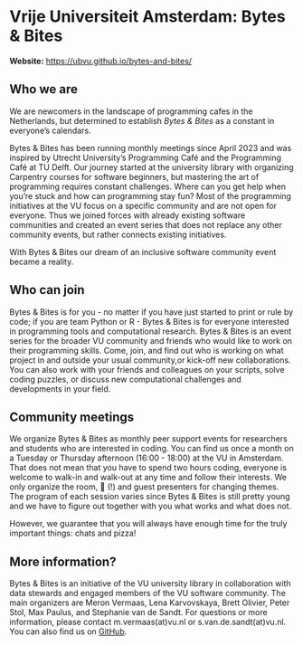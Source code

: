 # Vrije Universiteit Amsterdam: Bytes & Bites

**Website:** [https://ubvu.github.io/bytes-and-bites/](https://ubvu.github.io/bytes-and-bites/)


## Who we are

We are newcomers in the landscape of programming cafes in the Netherlands, but determined to establish *Bytes & Bites* as a constant in everyone's calendars. 

Bytes & Bites has been running monthly meetings since April 2023 and was inspired by Utrecht University’s Programming Café and the Programming Café at TU Delft. Our journey started at the university library with organizing Carpentry courses for software beginners, but mastering the art of programming requires constant challenges. Where can you get help when you're stuck and how can programming stay fun? Most of the programming initiatives at the VU focus on a specific community and are not open for everyone. Thus we joined forces with already existing software communities and created an event series that does not replace any other community events, but rather connects existing initiatives.

With Bytes & Bites our dream of an inclusive software community event became a reality.


## Who can join

Bytes & Bites is for you - no matter if you have just started to print <hello world> or rule by code; if you are team Python or R - Bytes & Bites is for everyone interested in programming tools and computational research. Bytes & Bites is an event series for the broader VU community and friends who would like to work on their programming skills. Come, join, and find out who is working on what project in and outside your usual community,or kick-off new collaborations. You can also work with your friends and colleagues on your scripts, solve coding puzzles, or discuss new computational challenges and developments in your field.


## Community meetings
  
We organize Bytes & Bites as monthly peer support events for researchers and students who are interested in coding. You can find us once a month on a Tuesday or Thursday afternoon (16:00 - 18:00) at the VU in Amsterdam. That does not mean that you have to spend two hours coding, everyone is welcome to walk-in and walk-out at any time and follow their interests. We only organize the room, 🍕 (!) and guest presenters for changing themes. The program of each session varies since Bytes & Bites is still pretty young and we have to figure out together with you what works and what does not. 
  
However, we guarantee that you will always have enough time for the truly important things: chats and pizza!

  

## More information? 
  
Bytes & Bites is an initiative of the VU university library in collaboration with data stewards and engaged members of the VU software community. The main organizers are Meron Vermaas, Lena Karvovskaya, Brett Olivier, Peter Stol, Max Paulus, and Stephanie van de Sandt. For questions or more information, please contact m.vermaas(at)vu.nl or s.van.de.sandt(at)vu.nl. You can also find us on [GitHub](https://ubvu.github.io/bytes-and-bites/).

